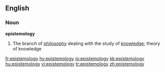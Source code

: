 ==English==

===Noun===
'''epistemology'''

# The branch of [[philosophy]] dealing with the study of [[knowledge]]; theory of knowledge

[[fr:epistemology]]
[[hy:epistemology]]
[[io:epistemology]]
[[kk:epistemology]]
[[hu:epistemology]]
[[vi:epistemology]]
[[tr:epistemology]]
[[zh:epistemology]]